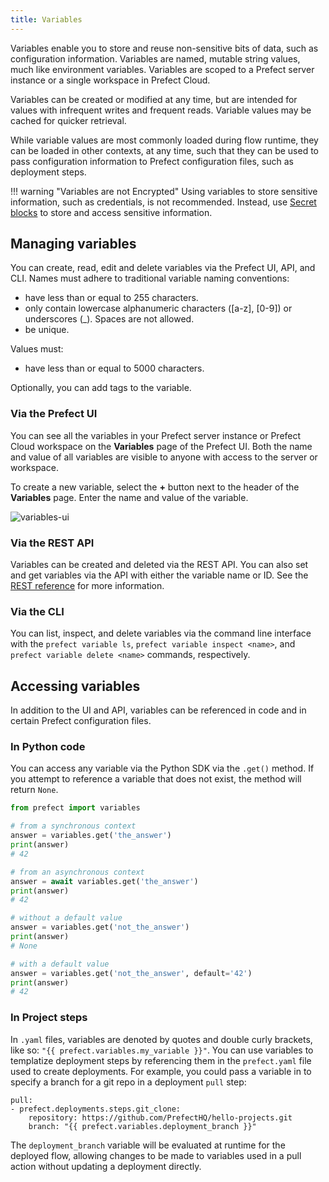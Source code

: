 ```yaml
---
title: Variables
---
```




Variables enable you to store and reuse non-sensitive bits of data, such as configuration information. Variables are named, mutable string values, much like environment variables. Variables are scoped to a Prefect server instance or a single workspace in Prefect Cloud.

Variables can be created or modified at any time, but are intended for values with infrequent writes and frequent reads. Variable values may be cached for quicker retrieval.

While variable values are most commonly loaded during flow runtime, they can be loaded in other contexts, at any time, such that they can be used to pass configuration information to Prefect configuration files, such as deployment steps.

!!! warning "Variables are not Encrypted"
    Using variables to store sensitive information, such as credentials, is not recommended. Instead, use [Secret blocks](https://docs.prefect.io/concepts/blocks/#prefect-built-in-blocks) to store and access sensitive information.

## Managing variables

You can create, read, edit and delete variables via the Prefect UI, API, and CLI. Names must adhere to traditional variable naming conventions:

- have less than or equal to 255 characters.
- only contain lowercase alphanumeric characters ([a-z], [0-9]) or underscores (_). Spaces are not allowed.
- be unique.

Values must:

- have less than or equal to 5000 characters.

Optionally, you can add tags to the variable.

### Via the Prefect UI

You can see all the variables in your Prefect server instance or Prefect Cloud workspace on the **Variables** page of the Prefect UI. Both the name and value of all variables are visible to anyone with access to the server or workspace.

To create a new variable, select the **+** button next to the header of the **Variables** page. Enter the name and value of the variable.

![variables-ui](/2.11.5/img/concepts/variables-ui.png)

### Via the REST API

Variables can be created and deleted via the REST API. You can also set and get variables via the API with either the variable name or ID. See the [REST reference](https://app.prefect.cloud/api/docs#tag/Variables) for more information.

### Via the CLI

You can list, inspect, and delete variables via the command line interface with the `prefect variable ls`, `prefect variable inspect <name>`, and `prefect variable delete <name>` commands, respectively.

## Accessing variables

In addition to the UI and API, variables can be referenced in code and in certain Prefect configuration files.

### In Python code

You can access any variable via the Python SDK via the `.get()` method. If you attempt to reference a variable that does not exist, the method will return `None`.

```python
from prefect import variables

# from a synchronous context
answer = variables.get('the_answer')
print(answer)
# 42

# from an asynchronous context
answer = await variables.get('the_answer')
print(answer)
# 42

# without a default value
answer = variables.get('not_the_answer')
print(answer)
# None

# with a default value
answer = variables.get('not_the_answer', default='42')
print(answer)
# 42
```

### In Project steps

In `.yaml` files, variables are denoted by quotes and double curly brackets, like so: `"{{ prefect.variables.my_variable }}"`. You can use variables to templatize deployment steps by referencing them in the `prefect.yaml` file used to create deployments. For example, you could pass a variable in to specify a branch for a git repo in a deployment `pull` step:

```
pull:
- prefect.deployments.steps.git_clone:
    repository: https://github.com/PrefectHQ/hello-projects.git
    branch: "{{ prefect.variables.deployment_branch }}"
```

The `deployment_branch` variable will be evaluated at runtime for the deployed flow, allowing changes to be made to variables used in a pull action without updating a deployment directly.
